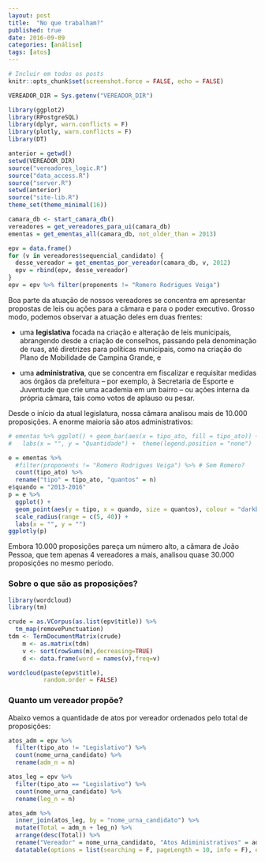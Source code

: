 ```yaml
---
layout: post
title:  "No que trabalham?"
published: true
date: 2016-09-09
categories: [análise]
tags: [atos]
---
```


```r
# Incluir em todos os posts
knitr::opts_chunk$set(screenshot.force = FALSE, echo = FALSE)
```

```r
VEREADOR_DIR = Sys.getenv("VEREADOR_DIR")

library(ggplot2)
library(RPostgreSQL)
library(dplyr, warn.conflicts = F)
library(plotly, warn.conflicts = F)
library(DT)

anterior = getwd()
setwd(VEREADOR_DIR)
source("vereadores_logic.R")
source("data_access.R")
source("server.R")
setwd(anterior) 
source("site-lib.R")
theme_set(theme_minimal(16))

camara_db <- start_camara_db()
vereadores = get_vereadores_para_ui(camara_db)
ementas = get_ementas_all(camara_db, not_older_than = 2013)

epv = data.frame()
for (v in vereadores$sequencial_candidato) {
  desse_vereador = get_ementas_por_vereador(camara_db, v, 2012)
  epv = rbind(epv, desse_vereador)
}
epv = epv %>% filter(proponents != "Romero Rodrigues Veiga")
```

Boa parte da atuação de nossos vereadores se concentra em apresentar propostas de leis ou ações para a câmara e para o poder executivo. Grosso modo, podemos observar a atuação deles em duas frentes:

* uma **legislativa** focada na criação e alteração de leis municipais, abrangendo desde a criação de conselhos, passando pela denominação de ruas, até diretrizes para políticas municipais, como na criação do Plano de Mobilidade de Campina Grande, e

* uma **administrativa**, que se concentra em fiscalizar e requisitar medidas aos órgãos da prefeitura -- por exemplo, à Secretaria de Esporte e Juventude que crie uma academia em um bairro -- ou ações interna da própria câmara, tais como votos de aplauso ou pesar. 

Desde o início da atual legislatura, nossa câmara analisou mais de 10.000 proposições. A enorme maioria são atos administrativos: 

```r
# ementas %>% ggplot() + geom_bar(aes(x = tipo_ato, fill = tipo_ato)) + 
#   labs(x = "", y = "Quantidade") +  theme(legend.position = "none")

e = ementas %>%
  #filter(proponents != "Romero Rodrigues Veiga") %>% # Sem Romero?
  count(tipo_ato) %>%
  rename("tipo" = tipo_ato, "quantos" = n)
e$quando = "2013-2016"
p = e %>%
  ggplot() +
  geom_point(aes(y = tipo, x = quando, size = quantos), colour = "darkblue", alpha = .8) +
  scale_radius(range = c(5, 40)) +
  labs(x = "", y = "")
ggplotly(p)

```

Embora 10.000 proposições pareça um número alto, a câmara de João Pessoa, que tem apenas 4 vereadores a mais, analisou quase 30.000 proposições no mesmo período.

### Sobre o que são as proposições?

```r
library(wordcloud)
library(tm)

crude = as.VCorpus(as.list(epv$title)) %>% 
  tm_map(removePunctuation)
tdm <- TermDocumentMatrix(crude)
	m <- as.matrix(tdm)
	v <- sort(rowSums(m),decreasing=TRUE)
	d <- data.frame(word = names(v),freq=v)

wordcloud(paste(epv$title), 
          random.order = FALSE)
```


### Quanto um vereador propõe?

Abaixo vemos a quantidade de atos por vereador ordenados pelo total de proposições:

```r
atos_adm = epv %>%
  filter(tipo_ato != "Legislativo") %>% 
  count(nome_urna_candidato) %>% 
  rename(adm_n = n)

atos_leg = epv %>%
  filter(tipo_ato == "Legislativo") %>% 
  count(nome_urna_candidato) %>% 
  rename(leg_n = n)

atos_adm %>% 
  inner_join(atos_leg, by = "nome_urna_candidato") %>% 
  mutate(Total = adm_n + leg_n) %>% 
  arrange(desc(Total)) %>% 
  rename("Vereador" = nome_urna_candidato, "Atos Adiministrativos" = adm_n, "Atos Legislativos" = leg_n) %>% 
  datatable(options = list(searching = F, pageLength = 10, info = F), escape = F)
```

<!-- Seria muito bom também olhar os votos.  -->
